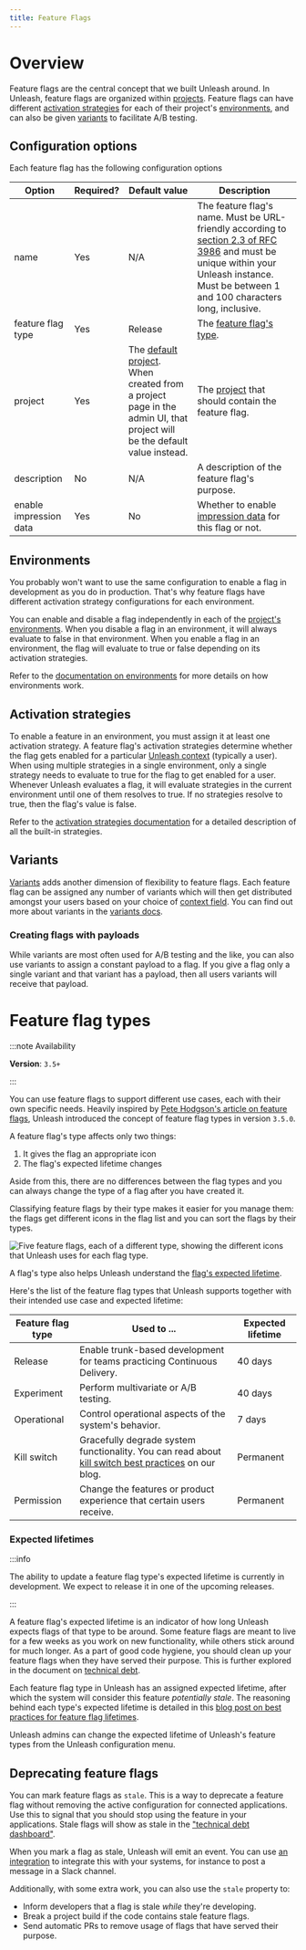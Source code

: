 ```yaml
---
title: Feature Flags
---
```


# Overview

Feature flags are the central concept that we built Unleash around. In Unleash, feature flags are organized within [projects](../reference/projects). Feature flags can have different [activation strategies](../reference/activation-strategies) for each of their project's [environments](../reference/environments), and can also be given [variants](../reference/feature-toggle-variants) to facilitate A/B testing.

## Configuration options

Each feature flag has the following configuration options

| Option | Required? | Default value | Description |
| --- | --- | --- | --- |
| name | Yes | N/A | The feature flag's name. Must be URL-friendly according to [section 2.3 of RFC 3986](https://www.rfc-editor.org/rfc/rfc3986#section-2.3) and must be unique within your Unleash instance. Must be between 1 and 100 characters long, inclusive. |
| feature flag type | Yes | Release | The [feature flag's type](..//reference/feature-toggles). |
| project | Yes | The [default project](../reference/projects). When created from a project page in the admin UI, that project will be the default value instead. | The [project](../reference/projects) that should contain the feature flag. |
| description | No | N/A | A description of the feature flag's purpose. |
| enable impression data | Yes | No | Whether to enable [impression data](../reference/impression-data) for this flag or not. |

## Environments

You probably won't want to use the same configuration to enable a flag in development as you do in production. That's why feature flags have different activation strategy configurations for each environment.

You can enable and disable a flag independently in each of the [project's environments](../reference/projects). When you disable a flag in an environment, it will always evaluate to false in that environment. When you enable a flag in an environment, the flag will evaluate to true or false depending on its activation strategies.

Refer to the [documentation on environments](../reference/environments) for more details on how environments work.

## Activation strategies

To enable a feature in an environment, you must assign it at least one activation strategy. A feature flag's activation strategies determine whether the flag gets enabled for a particular [Unleash context](../reference/unleash-context) (typically a user). When using multiple strategies in a single environment, only a single strategy needs to evaluate to true for the flag to get enabled for a user. Whenever Unleash evaluates a flag, it will evaluate strategies in the current environment until one of them resolves to true. If no strategies resolve to true, then the flag's value is false.

Refer to the [activation strategies documentation](../reference/activation-strategies) for a detailed description of all the built-in strategies.

## Variants

[Variants](../reference/feature-toggle-variants) adds another dimension of flexibility to feature flags. Each feature flag can be assigned any number of variants which will then get distributed amongst your users based on your choice of [context field](../reference/unleash-context#structure). You can find out more about variants in the [variants docs](../reference/feature-toggle-variants).

### Creating flags with payloads

While variants are most often used for A/B testing and the like, you can also use variants to assign a constant payload to a flag. If you give a flag only a single variant and that variant has a payload, then all users variants will receive that payload.


# Feature flag types

:::note Availability

**Version**: `3.5+`

:::


You can use feature flags to support different use cases, each with their own specific needs. Heavily inspired by [Pete Hodgson's article on feature flags](https://martinfowler.com/articles/feature-toggles.html), Unleash introduced the concept of feature flag types in version `3.5.0`.

A feature flag's type affects only two things:
1. It gives the flag an appropriate icon
2. The flag's expected lifetime changes

Aside from this, there are no differences between the flag types and you can always change the type of a flag after you have created it.

Classifying feature flags by their type makes it easier for you manage them: the flags get different icons in the flag list and you can sort the flags by their types.

![Five feature flags, each of a different type, showing the different icons that Unleash uses for each flag type.](/img/toggle_type_icons.png "Feature flag type icons")

A flag's type also helps Unleash understand the [flag's expected lifetime](#expected-lifetimes).

Here's the list of the feature flag types that Unleash supports together with their intended use case and expected lifetime:

| Feature flag type | Used to ...                                                                                                                                                       | Expected lifetime |
|---------------------|-------------------------------------------------------------------------------------------------------------------------------------------------------------------|-------------------|
| Release             | Enable trunk-based development for teams practicing Continuous Delivery.                                                                                          | 40 days           |
| Experiment          | Perform multivariate or A/B testing.                                                                                                                              | 40 days           |
| Operational         | Control operational aspects of the system's behavior.                                                                                                             | 7 days            |
| Kill switch         | Gracefully degrade system functionality. You can read about [kill switch best practices](https://www.getunleash.io/blog/kill-switches-best-practice) on our blog. | Permanent         |
| Permission          | Change the features or product experience that certain users receive.                                                                                             | Permanent         |

### Expected lifetimes

:::info

The ability to update a feature flag type's expected lifetime is currently in development. We expect to release it in one of the upcoming releases.

:::

A feature flag's expected lifetime is an indicator of how long Unleash expects flags of that type to be around. Some feature flags are meant to live for a few weeks as you work on new functionality, while others stick around for much longer. As a part of good code hygiene, you should clean up your feature flags when they have served their purpose. This is further explored in the document on [technical debt](/technical-debt).

Each feature flag type in Unleash has an assigned expected lifetime, after which the system will consider this feature _potentially stale_. The reasoning behind each type's expected lifetime is detailed in this [blog post on best practices for feature flag lifetimes](https://www.getunleash.io/blog/feature-toggle-life-time-best-practices).

Unleash admins can change the expected lifetime of Unleash's feature types from the Unleash configuration menu.


## Deprecating feature flags

You can mark feature flags as `stale`. This is a way to deprecate a feature flag without removing the active configuration for connected applications. Use this to signal that you should stop using the feature in your applications. Stale flags will show as stale in the ["technical debt dashboard"](./technical-debt).

When you mark a flag as stale, Unleash will emit an event. You can use [an integration](/integrations/integrations) to integrate this with your systems, for instance to post a message in a Slack channel.

Additionally, with some extra work, you can also use the `stale` property to:

- Inform developers that a flag is stale _while_ they're developing.
- Break a project build if the code contains stale feature flags.
- Send automatic PRs to remove usage of flags that have served their purpose.
